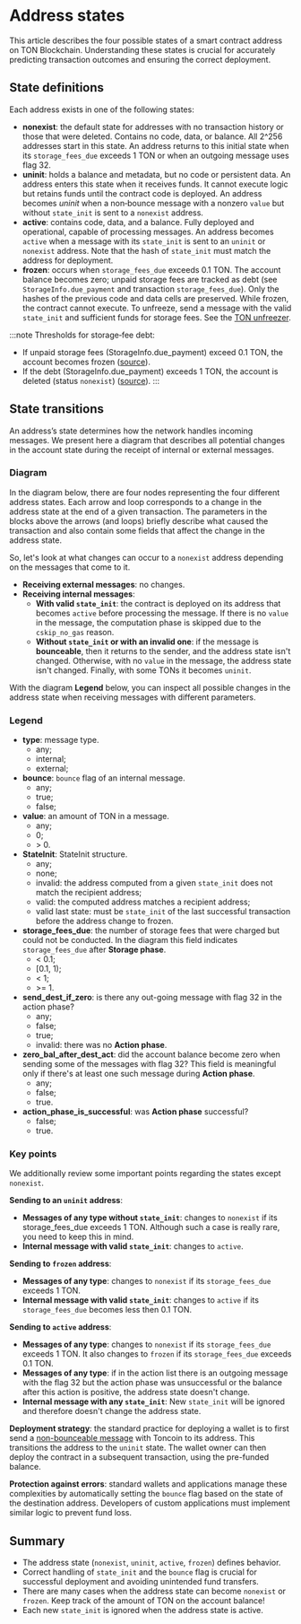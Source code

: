
# Address states

This article describes the four possible states of a smart contract address on TON Blockchain.
Understanding these states is crucial for accurately predicting transaction outcomes and ensuring the correct deployment.

## State definitions

Each address exists in one of the following states:

-   **nonexist**: the default state for addresses with no transaction history or those that were deleted. Contains no code, data, or balance. All 2^256 addresses start in this state. An address returns to this initial state when its `storage_fees_due` exceeds 1 TON or when an outgoing message uses flag 32.
-   **uninit**: holds a balance and metadata, but no code or persistent data. An address enters this state when it receives funds. It cannot execute logic but retains funds until the contract code is deployed. An address becomes _uninit_ when a non‑bounce message with a nonzero `value` but without `state_init` is sent to a `nonexist` address.
-   **active**: contains code, data, and a balance. Fully deployed and operational, capable of processing messages. An address becomes `active` when a message with its `state_init` is sent to an `uninit` or `nonexist` address. Note that the hash of `state_init` must match the address for deployment.
-   **frozen**: occurs when `storage_fees_due` exceeds 0.1 TON. The account balance becomes zero; unpaid storage fees are tracked as debt (see `StorageInfo.due_payment` and transaction `storage_fees_due`). Only the hashes of the previous code and data cells are preserved. While frozen, the contract cannot execute. To unfreeze, send a message with the valid `state_init` and sufficient funds for storage fees. See the [TON unfreezer](https://unfreezer.ton.org/).

:::note
Thresholds for storage‑fee debt:
- If unpaid storage fees (StorageInfo.due_payment) exceed 0.1 TON, the account becomes frozen ([source](https://github.com/ton-blockchain/ton/blob/72056a2261cbb11f7cf0f20b389bcbffe018b1a8/crypto/block/transaction.cpp#L949C11-L953C12)).
- If the debt (StorageInfo.due_payment) exceeds 1 TON, the account is deleted (status `nonexist`) ([source](https://github.com/ton-blockchain/ton/blob/72056a2261cbb11f7cf0f20b389bcbffe018b1a8/crypto/block/transaction.cpp#L936C11-L946C12)).
:::

## State transitions

An address’s state determines how the network handles incoming messages. We present here a diagram that describes all potential changes in the account state during the receipt of internal or external messages.

### Diagram
In the diagram below, there are four nodes representing the four different address states. Each arrow and loop corresponds to a change in the address state at the end of a given transaction. The parameters in the blocks above the arrows (and loops) briefly describe what caused the transaction and also contain some fields that affect the change in the address state.


<ZoomableImage src="/img/docs/state-changes-diagram.svg" />


So, let's look at what changes can occur to a `nonexist` address depending on the messages that come to it.
   - **Receiving external messages**: no changes.
   - **Receiving internal messages**:
      - **With valid `state_init`**: the contract is deployed on its address that becomes `active` before processing the message. If there is no `value` in the message, the computation phase is skipped due to the `cskip_no_gas` reason.
      - **Without `state_init` or with an invalid one**: if the message is **bounceable**, then it returns to the sender, and the address state isn't changed. Otherwise, with no `value` in the message, the address state isn't changed. Finally, with some TONs it becomes `uninit`.

With the diagram **Legend** below, you can inspect all possible changes in the address state when receiving messages with different parameters.

### Legend
 - **type**: message type.
   - any;
   - internal;
   - external;
 - **bounce**: `bounce` flag of an internal message.
   - any;
   - true;
   - false;
 - **value**: an amount of TON in a message.
   - any;
   - 0;
   -  \> 0.
 - **StateInit**: StateInit structure.
   - any;
   - none;
   - invalid: the address computed from a given `state_init` does not match the recipient address;
   - valid: the computed address matches a recipient address;
   - valid last state: must be `state_init` of the last successful transaction before the address change to frozen.
 - **storage_fees_due**: the number of storage fees that were charged but could not be conducted. In the diagram this field indicates `storage_fees_due` after **Storage phase**.
   - < 0.1;
   - [0.1, 1); 
   - < 1;
   - \>= 1.
 - **send_dest_if_zero**: is there any out-going message with flag 32 in the action phase?
   - any;
   - false;
   - true;
   - invalid: there was no **Action phase**.
 - **zero_bal_after_dest_act**: did the account balance become zero when sending some of the messages with flag 32? This field is meaningful only if there's at least one such message during **Action phase**.
   - any;
   - false;
   - true.
 - **action_phase_is_successful**: was **Action phase** successful?
   - false;
   - true.

### Key points

 We additionally review some important points regarding the states except `nonexist`.

**Sending to an `uninit` address**:
   - **Messages of any type without `state_init`**: changes to `nonexist` if its storage_fees_due exceeds 1 TON. Although such a case is really rare, you need to keep this in mind.
   - **Internal message with valid `state_init`**: changes to `active`.

**Sending to `frozen` address**:
   - **Messages of any type**: changes to `nonexist` if its `storage_fees_due` exceeds 1 TON.
   - **Internal message with valid `state_init`**: changes to `active` if its `storage_fees_due` becomes less then 0.1 TON.

**Sending to `active` address**:
   - **Messages of any type**: changes to `nonexist` if its `storage_fees_due` exceeds 1 TON. It also changes to `frozen` if its `storage_fees_due` exceeds 0.1 TON.
   - **Messages of any type**: if in the action list there is an outgoing message with the flag 32 but the action phase was unsuccessful or the balance after this action is positive, the address state doesn't change.
   - **Internal message with any `state_init`**: New `state_init` will be ignored and therefore doesn't change the address state.

**Deployment strategy**: the standard practice for deploying a wallet is to first send a [non-bounceable message](/v3/documentation/smart-contracts/message-management/non-bounceable-messages) with Toncoin to its address. This transitions the address to the `uninit` state. The wallet owner can then deploy the contract in a subsequent transaction, using the pre-funded balance.

**Protection against errors**: standard wallets and applications manage these complexities by automatically setting the `bounce` flag based on the state of the destination address. Developers of custom applications must implement similar logic to prevent fund loss.

## Summary

- The address state (`nonexist`, `uninit`, `active`, `frozen`) defines behavior.
- Correct handling of `state_init` and the `bounce` flag is crucial for successful deployment and avoiding unintended fund transfers.
- There are many cases when the address state can become `nonexist` or `frozen`. Keep track of the amount of TON on the account balance!  
- Each new `state_init` is ignored when the address state is active.

<Feedback />
